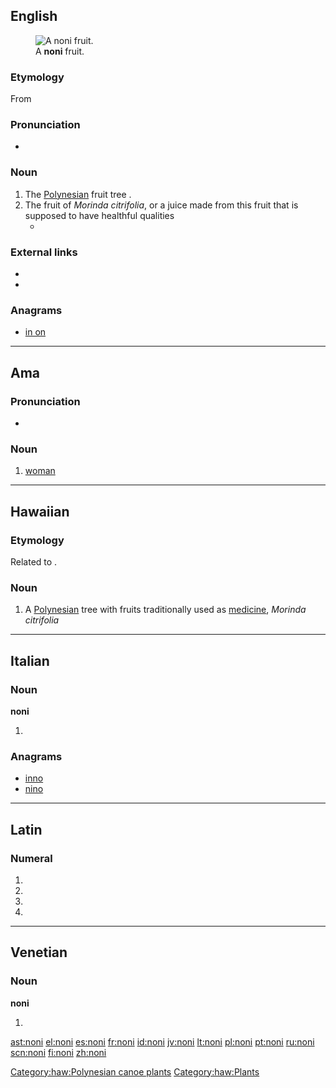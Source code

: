 ==English==
[[File:Morinda_citrifolia_Fruit.jpg|thumb|A '''noni''' fruit.]]

===Etymology===
From {{etyl|haw|en}} {{term|lang=haw|noni}}

===Pronunciation===
* {{IPA|ˈnoʊni}} {{a|US}}

===Noun===
{{en-noun|s|-}}

# The [[Polynesia]]n fruit tree {{taxlink|Morinda citrifolia|species}}.
# The fruit of ''Morinda citrifolia'', or a juice made from this fruit that is supposed to have healthful qualities
#* {{quote-news|year=2009|date=August 20|author=The You Docs|title=Are antioxidants worth the cash?|work=Toronto Star|url=http://www.thestar.com/living/article/682895
|passage=I'm wondering if the claims you hear about the so-called miracle antioxidants – including goji, açai and '''noni''' – are true. }}

===External links===
* {{pedia|Morinda citrifolia}}
* {{specieslite|Morinda citrifolia}}

===Anagrams===
* [[in on#English|in on]]

----

==Ama==

===Pronunciation===
* {{IPA|/nɒni/|lang=amm}}

===Noun===
{{head|amm|noun}}

# [[woman]]

----

==Hawaiian==

===Etymology===
Related to {{etyl|sm|-}} {{term|nonu|lang=sm}}.

===Noun===
{{head|haw|noun}}

# A [[Polynesian]] tree with fruits traditionally used as [[medicine]], ''Morinda citrifolia''

[[Category:haw:Polynesian canoe plants]]
[[Category:haw:Plants]]

----

==Italian==

===Noun===
'''noni''' {{m}}

# {{plural of|nono|lang=it}}

===Anagrams===
* [[inno#Italian|inno]]
* [[nino#Italian|nino]]

----

==Latin==

===Numeral===
{{la-num-form|nonī}}

# {{inflection of|nonus|nonus|nom|m|p|lang=la}}
# {{inflection of|nonus|nonus|gen|m|s|lang=la}}
# {{inflection of|nonus|nonus|gen|n|s|lang=la}}
# {{inflection of|nonus|nonus|voc|m|p|lang=la}}

----

==Venetian==

===Noun===
'''noni''' {{m}}

# {{plural of|nono|lang=vec}}

[[ast:noni]]
[[el:noni]]
[[es:noni]]
[[fr:noni]]
[[id:noni]]
[[jv:noni]]
[[lt:noni]]
[[pl:noni]]
[[pt:noni]]
[[ru:noni]]
[[scn:noni]]
[[fi:noni]]
[[zh:noni]]